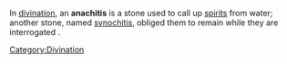 In [[divination]], an '''anachitis''' is a stone used to call up [[spirit]]s from water; another stone, named [[synochitis]], obliged them to remain while they are interrogated .

[[Category:Divination]]